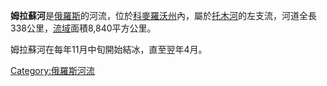 {{expand|time=2013-04-14T02:45:46+00:00}}
{{unreferenced|time=2013-04-14T02:45:46+00:00}}
'''姆拉蘇河'''是[[俄羅斯|俄羅斯]]的河流，位於[[科麥羅沃州|科麥羅沃州]]內，屬於[[托木河|托木河]]的左支流，河道全長338公里，[[流域|流域]]面積8,840平方公里。

姆拉蘇河在每年11月中旬開始結冰，直至翌年4月。

[[Category:俄羅斯河流|Category:俄羅斯河流]]

{{Russia-geo-stub}}